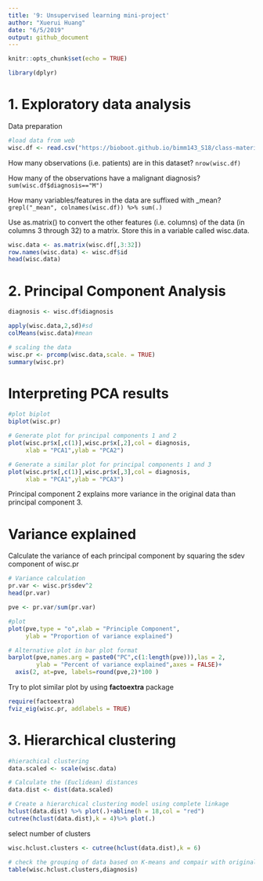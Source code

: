 ```yaml
---
title: '9: Unsupervised learning mini-project'
author: "Xuerui Huang"
date: "6/5/2019"
output: github_document
---
```


```r
knitr::opts_chunk$set(echo = TRUE)
```
```r
library(dplyr)

```

# 1. Exploratory data analysis

Data preparation
```r
#load data from web
wisc.df <- read.csv("https://bioboot.github.io/bimm143_S18/class-material/WisconsinCancer.csv")
```
How many observations (i.e. patients) are in this dataset?
`nrow(wisc.df)`

How many of the observations have a malignant diagnosis?
`sum(wisc.df$diagnosis=="M")`

How many variables/features in the data are suffixed with _mean?
`grepl("_mean", colnames(wisc.df)) %>% sum(.)`

Use as.matrix() to convert the other features (i.e. columns) of the data (in columns 3 through 32) to a matrix. Store this in a variable called wisc.data.
```r
wisc.data <- as.matrix(wisc.df[,3:32])
row.names(wisc.data) <- wisc.df$id
head(wisc.data)
```

# 2. Principal Component Analysis
```r
diagnosis <- wisc.df$diagnosis

apply(wisc.data,2,sd)#sd
colMeans(wisc.data)#mean

# scaling the data
wisc.pr <- prcomp(wisc.data,scale. = TRUE)
summary(wisc.pr)
```
# Interpreting PCA results

```r
#plot biplot
biplot(wisc.pr)

# Generate plot for principal components 1 and 2
plot(wisc.pr$x[,c(1)],wisc.pr$x[,2],col = diagnosis,
     xlab = "PCA1",ylab = "PCA2")

# Generate a similar plot for principal components 1 and 3
plot(wisc.pr$x[,c(1)],wisc.pr$x[,3],col = diagnosis,
     xlab = "PCA1",ylab = "PCA3")
```
Principal component 2 explains more variance in the original data than principal component 3.

# Variance explained

Calculate the variance of each principal component by squaring the sdev component of wisc.pr
```r
# Variance calculation
pr.var <- wisc.pr$sdev^2
head(pr.var)

pve <- pr.var/sum(pr.var)

#plot
plot(pve,type = "o",xlab = "Principle Component",
     ylab = "Proportion of variance explained")

# Alternative plot in bar plot format
barplot(pve,names.arg = paste0("PC",c(1:length(pve))),las = 2,
        ylab = "Percent of variance explained",axes = FALSE)+
  axis(2, at=pve, labels=round(pve,2)*100 )
```

Try to plot similar plot by using **factoextra** package
```r
require(factoextra)
fviz_eig(wisc.pr, addlabels = TRUE)
```

# 3. Hierarchical clustering

```r
#hierachical clustering
data.scaled <- scale(wisc.data)

# Calculate the (Euclidean) distances 
data.dist <- dist(data.scaled)

# Create a hierarchical clustering model using complete linkage
hclust(data.dist) %>% plot(.)+abline(h = 18,col = "red")
cutree(hclust(data.dist),k = 4)%>% plot(.)
```

select number of clusters
```r
wisc.hclust.clusters <- cutree(hclust(data.dist),k = 6)

# check the grouping of data based on K-means and compair with original data
table(wisc.hclust.clusters,diagnosis)
```

